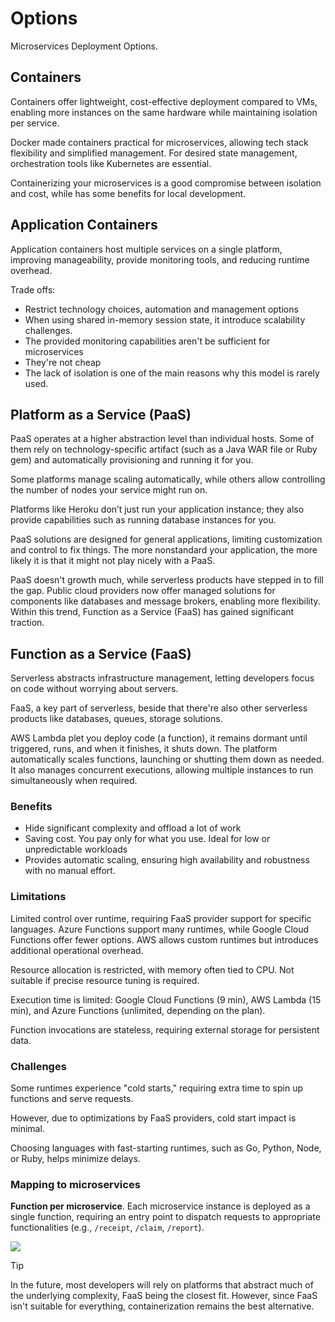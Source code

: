 # Options

Microservices Deployment Options.

## Containers

Containers offer lightweight, cost-effective deployment compared to VMs, enabling more instances on the same hardware while maintaining isolation per service.

Docker made containers practical for microservices, allowing tech stack flexibility and simplified management. For desired state management, orchestration tools like Kubernetes are essential.

Containerizing your microservices is a good compromise between isolation and cost, while has some benefits for local development.


## Application Containers

Application containers host multiple services on a single platform, improving manageability, provide monitoring tools, and reducing runtime overhead.

Trade offs:
- Restrict technology choices, automation and management options
- When using shared in-memory session state, it introduce scalability challenges.
- The provided monitoring capabilities aren't be sufficient for microservices
- They're not cheap
- The lack of isolation is one of the main reasons why this model is rarely used.


## Platform as a Service (PaaS)

PaaS operates at a higher abstraction level than individual hosts. Some of them rely on technology-specific artifact (such as a Java WAR file or Ruby gem) and automatically provisioning and running it for you.

Some platforms manage scaling automatically, while others allow controlling the number of nodes your service might run on.

Platforms like Heroku don’t just run your application instance; they also provide capabilities such as running database instances for you.

PaaS solutions are designed for general applications, limiting customization and control to fix things. The more nonstandard your application, the more likely it is that it might not play nicely with a PaaS.

PaaS doesn't growth much, while serverless products have stepped in to fill the gap. Public cloud providers now offer managed solutions for components like databases and message brokers, enabling more flexibility. Within this trend, Function as a Service (FaaS) has gained significant traction.


## Function as a Service (FaaS)

Serverless abstracts infrastructure management, letting developers focus on code without worrying about servers.

FaaS, a key part of serverless, beside that there're also other serverless products like databases, queues, storage solutions.

AWS Lambda plet you deploy code (a function), it remains dormant until triggered, runs, and when it finishes, it shuts down. The platform automatically scales functions, launching or shutting them down as needed. It also manages concurrent executions, allowing multiple instances to run simultaneously when required.

### Benefits

- Hide significant complexity and offload a lot of work
- Saving cost. You pay only for what you use. Ideal for low or unpredictable workloads
- Provides automatic scaling, ensuring high availability and robustness with no manual effort.


### Limitations

Limited control over runtime, requiring FaaS provider support for specific languages. Azure Functions support many runtimes, while Google Cloud Functions offer fewer options. AWS allows custom runtimes but introduces additional operational overhead.  

Resource allocation is restricted, with memory often tied to CPU. Not suitable if precise resource tuning is required.  

Execution time is limited: Google Cloud Functions (9 min), AWS Lambda (15 min), and Azure Functions (unlimited, depending on the plan).  

Function invocations are stateless, requiring external storage for persistent data.


### Challenges

Some runtimes experience "cold starts," requiring extra time to spin up functions and serve requests.  

However, due to optimizations by FaaS providers, cold start impact is minimal.  

Choosing languages with fast-starting runtimes, such as Go, Python, Node, or Ruby, helps minimize delays.


### Mapping to microservices

**Function per microservice**. Each microservice instance is deployed as a single function, requiring an entry point to dispatch requests to appropriate functionalities (e.g., `/receipt`, `/claim`, `/report`).  

![](./options/fn-per-service.drawio.svg)

> [!TIP]
> In the future, most developers will rely on platforms that abstract much of the underlying complexity, FaaS being the closest fit. However, since FaaS isn't suitable for everything, containerization remains the best alternative.